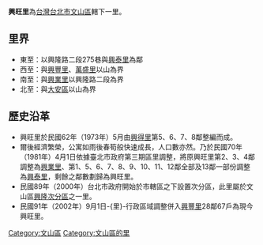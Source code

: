 {{ROC Village or Li Info|
City/CountyName=臺北市|
DivName=文山區|
Village/LiName=興旺|
Village/Li=里|
OldName =|
Longitude =|
Latitude =|
AreaTotal =0.2773|
HouseholdTotal=2,867|
PopTotal =7,437|
YearMonth=2008年9月|
Male=3,580|
Female=3,857|
Head =陳忠榮|
Sub =24|
Website =http://www.taipeilink.net/cgi-bin/SM_theme?page=43795d5c|
Neighbors =[[興泰里_(台灣)|興泰里]]、[[興業里|興業里]]、[[興邦里|興邦里]]、[[萬盛里|萬盛里]]<br>[[大安區_(臺北市)|大安區]]：[[學府里|學府里]]|
MapLocation =XingWangLi in WenShan.png|
Tel =|
Address =|
DataSource =戶口資料：[http://www.ws.taipei.gov.tw/site/41f5d1af/46cbd42b/47231eda/47370dec/files/097_08.pdf 文山區97年8月人口統計]
}}
'''興旺里'''為[[台灣|台灣]][[台北市|台北市]][[文山區|文山區]]轄下一里。

==里界==
*東至：以興隆路二段275巷與[[興泰里_(台灣)|興泰里]]為鄰
*西至：與[[興豐里|興豐里]]、[[萬盛里|萬盛里]]以山為界
*南至：與[[興業里|興業里]]以興隆路二段為界
*北至：與[[大安區_(台北市)|大安區]]以山為界

==歷史沿革==
*興旺里於民國62年（1973年）5月由[[興得里|興得里]]第5、6、7、8鄰整編而成。
*爾後經濟繁榮，公寓如雨後春筍般快速成長，人口數亦然。乃於民國70年（1981年）4月1日依據臺北市政府第三期區里調整，將原興旺里第2、3、4鄰調整為[[興業里|興業里]]、第1、5、6、7、8、9、10、11、12鄰全部及13鄰一部份調整為[[興泰里_(台灣)|興泰里]]，剩餘之鄰數劃歸為興旺里。
*民國89年（2000年）台北市政府開始於市轄區之下設置次分區，此里屬於文山區[[興隆次分區|興隆次分區]]之一里。
*民國91年（2002年）9月1日-{里}-行政區域調整併入[[興豐里|興豐里]]28鄰67戶為現今興旺里。

{{臺北市文山區}}

[[Category:文山區|Category:文山區]]
[[Category:文山區的里|Category:文山區的里]]